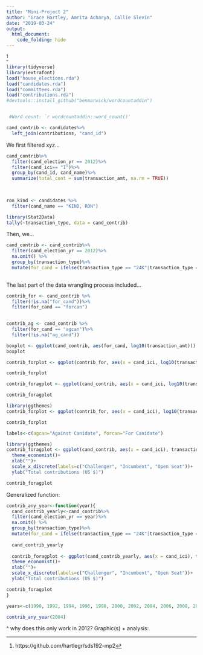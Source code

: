 ```yaml
---
title: "Mini-Project 2"
author: "Grace Hartley, Amrita Acharya, Callie Slevin"
date: "2019-03-24"
output: 
  html_document:
    code_folding: hide
---
```


^[https://github.com/hartlegr/sds192-mp2]

```r
library(tidyverse)
library(extrafont)
load("house_elections.rda")
load("candidates.rda")
load("committees.rda")
load("contributions.rda")
#devtools::install_github("benmarwick/wordcountaddin")


 #Word count: `r wordcountaddin::word_count()'

```


```r
cand_contrib <- candidates%>% 
  left_join(contributions, "cand_id")
```

We first filtered xyz... 
```r
cand_contrib%>%
  filter(cand_election_yr == 2012)%>% 
  filter(cand_ici== "I")%>%
  group_by(cand_id, cand_name)%>%
  summarize(total_cont = sum(transaction_amt, na.rm = TRUE))
  
  

```

```r
ron_kind <- candidates %>%
  filter(cand_name == "KIND, RON")
```

```r
library(Stat2Data)
tally(~transaction_type, data = cand_contrib)
```

Then, we...
```r
cand_contrib <- cand_contrib%>%
  filter(cand_election_yr == 2012)%>% 
  na.omit() %>%
  group_by(transaction_type)%>%
  mutate(for_cand = ifelse(transaction_type == "24K"|transaction_type ==  "24E", "forcan","agcan"))
 
```

The last part of the data wrangling process included...
```r
contrib_for <- cand_contrib %>%
  filter(!is.na("for_cand"))%>%
  filter(for_cand == "forcan")
 

contrib_ag <- cand_contrib %>%
  filter(for_cand == "agcan")%>%
  filter(!is.na("ag_cand"))
```

```r

boxplot <- ggplot(cand_contrib, aes(for_cand, log10(transaction_amt))) + geom_boxplot(color = "cornflowerblue")
boxplot
```

```r
contrib_forplot <- ggplot(contrib_for, aes(x = cand_ici, log10(transaction_amt))) + geom_boxplot()

contrib_forplot

contrib_foragplot <- ggplot(cand_contrib, aes(x = cand_ici, log10(transaction_amt))) + geom_boxplot(color = "cornflowerblue") + facet_wrap(~for_cand) 

contrib_foragplot
```

```r
library(ggthemes)
contrib_forplot <- ggplot(contrib_for, aes(x = cand_ici), log10(transaction_amt)) + geom_bar()

contrib_forplot
```


```r
labels<-c(agcan="Against Canidate", forcan="For Canidate")

```

```r
library(ggthemes)
contrib_foragplot <- ggplot(cand_contrib, aes(x = cand_ici), transaction_amt) + geom_bar( fill = "darkgoldenrod1") + facet_wrap(~for_cand, labeller=labeller(for_cand=labels)) +
  theme_economist()+
  xlab("")+
  scale_x_discrete(labels=c("Challenger", "Incumbent", "Open Seat"))+
  ylab("Total contributions (US $)")

contrib_foragplot
```


Generalized function:
```r
contrib_any_year<-function(year){
  cand_contrib_yearly<-cand_contrib%>%
  filter(cand_election_yr == year)%>% 
  na.omit() %>%
  group_by(transaction_type)%>%
  mutate(for_cand = ifelse(transaction_type == "24K"|transaction_type ==  "24E", "forcan","agcan"))
  
  cand_contrib_yearly
  
  contrib_foragplot <- ggplot(cand_contrib_yearly, aes(x = cand_ici), transaction_amt) + geom_bar( fill = "darkgoldenrod1") + facet_wrap(~for_cand, labeller=labeller(for_cand=labels)) +
  theme_economist()+
  xlab("")+
  scale_x_discrete(labels=c("Challenger", "Incumbent", "Open Seat"))+
  ylab("Total contributions (US $)")

contrib_foragplot
}
```


```r
years<-c(1990, 1992, 1994, 1996, 1998, 2000, 2002, 2004, 2006, 2008, 2010, 2012, 2014)

contrib_any_year(2004)
```

^ why does this only work in 2012?
Graphic(s) + analysis:

